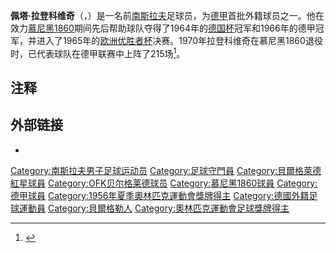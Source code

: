 {{Infobox football biography
| name = 佩塔·拉登科维奇<br>{{lang|sr|Пeтap Paдeнкoвић}}
| image =
| fullname = {{lang|sr|Petar Radenković}}
| birth_date = {{Birth date and age|1934|10|1|df=yes}}
| birth_place = {{flag|南斯拉夫王國}}[[贝尔格莱德|贝尔格莱德]]
| death_date =
| death_place =
| height = {{Height|m=1.87}}
| position = [[守門員_(足球)|守门员]]
| youthyears1 = 1949–1951
| youthclubs1 = 舒马迪亚
| youthyears2 = 1951–1952
| youthclubs2 = [[贝尔格莱德红星|贝尔格莱德红星]]
| years1 = 1952
| clubs1 = [[贝尔格莱德红星|贝尔格莱德红星]]
| caps1 = 1   | goals1 = 0
| years2 = 1952–1960
| clubs2 = [[OFK貝爾格萊德|OFK貝爾格萊德]]
| caps2 = 96  | goals2 = 0
| years3 = 1961–1962
| clubs3 = [[沃玛蒂亚沃尔姆斯|沃玛蒂亚沃尔姆斯]]
| caps3 = 13  | goals3 = 1
| years4 = 1962–1970
| clubs4 = [[慕尼黑1860|慕尼黑1860]]
| caps4 = 245 | goals4 = 0
| nationalyears1 = 1956
| nationalteam1  = [[南斯拉夫国家足球队|南斯拉夫]]
| nationalcaps1  = 3 | nationalgoals1 = 0
| manageryears1  =
| managerclubs1  =
| medaltemplates =
{{MedalSport | 男子足球}}
{{MedalCountry | {{YUG}} }}
{{MedalCompetition|[[夏季奥林匹克运动会|夏季奥林匹克运动会]]}}
{{MedalSilver | [[1956年夏季奥林匹克运动会|1956年墨尔本奥运会]] | [[1956年夏季奥林匹克运动会足球比赛|团队]]}}
}}
'''佩塔·拉登科维奇'''（{{lang-sr|'''Пeтap Paдeнкoвић'''}}，{{bd|1934年|10月1日|catIdx=Radenković, Petar}}）是一名前[[南斯拉夫|南斯拉夫]]足球员，为[[德甲|德甲]]首批外籍球员之一。他在效力[[慕尼黑1860|慕尼黑1860]]期间先后帮助球队夺得了1964年的[[德国杯|德国杯]]冠军和1966年的德甲冠军，并进入了1965年的[[欧洲优胜者杯|欧洲优胜者杯]]决赛。1970年拉登科维奇在慕尼黑1860退役时，已代表球队在德甲联赛中上阵了215场<ref>{{cite web | url = http://www.tz-online.de/sport/fussball/tsv-1860/tz-interview-petar-radenkovic-pflicht-getan-481418.html | title = Radi: „Ich habe meine Pflicht getan“ | trans_title = Radi: „I carried out my duties“ | language = de | publisher = tz | date = 30 September 2009 | accessdate = 3 January 2013 | archive-date = 2012-04-14 | archive-url = https://web.archive.org/web/20120414092706/http://www.tz-online.de/sport/fussball/tsv-1860/tz-interview-petar-radenkovic-pflicht-getan-481418.html | dead-url = no }}</ref>。

==注释==
{{reflist}}

==外部链接==
* {{Fussballdaten|radenkovicpetar|佩塔·拉登科维奇}}

{{DEFAULTSORT:Radenković Petar}}

[[Category:南斯拉夫男子足球运动员|Category:南斯拉夫男子足球运动员]]
[[Category:足球守門員|Category:足球守門員]]
[[Category:貝爾格萊德紅星球員|Category:貝爾格萊德紅星球員]]
[[Category:OFK贝尔格莱德球员|Category:OFK贝尔格莱德球员]]
[[Category:慕尼黑1860球員|Category:慕尼黑1860球員]]
[[Category:德甲球員|Category:德甲球員]]
[[Category:1956年夏季奧林匹克運動會獎牌得主|Category:1956年夏季奧林匹克運動會獎牌得主]]
[[Category:德國外籍足球運動員|Category:德國外籍足球運動員]]
[[Category:貝爾格勒人|Category:貝爾格勒人]]
[[Category:奧林匹克運動會足球獎牌得主|Category:奧林匹克運動會足球獎牌得主]]